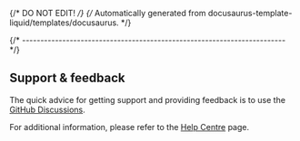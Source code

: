 {/* DO NOT EDIT! */}
{/* Automatically generated from docusaurus-template-liquid/templates/docusaurus. */}

{/* ------------------------------------------------------------------------ */}

## Support & feedback

The quick advice for getting support and providing feedback is to use the
[GitHub Discussions](https://github.com/xpack-dev-tools/mingw-w64-gcc-xpack/discussions).

For additional information, please refer to the
[Help Centre](/docs/support/) page.
